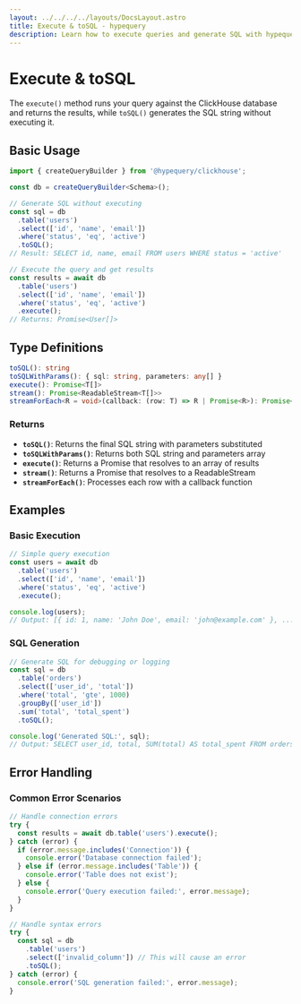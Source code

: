 ```yaml
---
layout: ../../../../layouts/DocsLayout.astro
title: Execute & toSQL - hypequery
description: Learn how to execute queries and generate SQL with hypequery
---
```


# Execute & toSQL

The `execute()` method runs your query against the ClickHouse database and returns the results, while `toSQL()` generates the SQL string without executing it.

## Basic Usage

```typescript
import { createQueryBuilder } from '@hypequery/clickhouse';

const db = createQueryBuilder<Schema>();

// Generate SQL without executing
const sql = db
  .table('users')
  .select(['id', 'name', 'email'])
  .where('status', 'eq', 'active')
  .toSQL();
// Result: SELECT id, name, email FROM users WHERE status = 'active'

// Execute the query and get results
const results = await db
  .table('users')
  .select(['id', 'name', 'email'])
  .where('status', 'eq', 'active')
  .execute();
// Returns: Promise<User[]>
```

## Type Definitions

```typescript
toSQL(): string
toSQLWithParams(): { sql: string, parameters: any[] }
execute(): Promise<T[]>
stream(): Promise<ReadableStream<T[]>>
streamForEach<R = void>(callback: (row: T) => R | Promise<R>): Promise<void>
```

### Returns

- **`toSQL()`**: Returns the final SQL string with parameters substituted
- **`toSQLWithParams()`**: Returns both SQL string and parameters array
- **`execute()`**: Returns a Promise that resolves to an array of results
- **`stream()`**: Returns a Promise that resolves to a ReadableStream
- **`streamForEach()`**: Processes each row with a callback function

## Examples

### Basic Execution

```typescript
// Simple query execution
const users = await db
  .table('users')
  .select(['id', 'name', 'email'])
  .where('status', 'eq', 'active')
  .execute();

console.log(users);
// Output: [{ id: 1, name: 'John Doe', email: 'john@example.com' }, ...]
```

### SQL Generation

```typescript
// Generate SQL for debugging or logging
const sql = db
  .table('orders')
  .select(['user_id', 'total'])
  .where('total', 'gte', 1000)
  .groupBy(['user_id'])
  .sum('total', 'total_spent')
  .toSQL();

console.log('Generated SQL:', sql);
// Output: SELECT user_id, total, SUM(total) AS total_spent FROM orders WHERE total >= 1000 GROUP BY user_id
```

## Error Handling

### Common Error Scenarios

```typescript
// Handle connection errors
try {
  const results = await db.table('users').execute();
} catch (error) {
  if (error.message.includes('Connection')) {
    console.error('Database connection failed');
  } else if (error.message.includes('Table')) {
    console.error('Table does not exist');
  } else {
    console.error('Query execution failed:', error.message);
  }
}

// Handle syntax errors
try {
  const sql = db
    .table('users')
    .select(['invalid_column']) // This will cause an error
    .toSQL();
} catch (error) {
  console.error('SQL generation failed:', error.message);
}
``` 